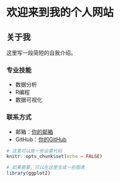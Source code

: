 # 欢迎来到我的个人网站

## 关于我
这里写一段简短的自我介绍。

### 专业技能
- 数据分析
- R编程
- 数据可视化

### 联系方式
- 邮箱：[你的邮箱](mailto:你的邮箱@example.com)
- GitHub：[你的GitHub](https://github.com/你的GitHub用户名)

```r
# 这里可以放一些设置代码
knitr::opts_chunk$set(echo = FALSE)
```

```r
# 如果需要，可以在这里生成一些图表
library(ggplot2)
```